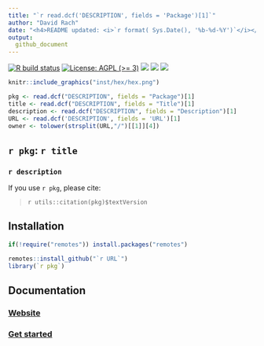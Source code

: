 ```yaml
---
title: "`r read.dcf('DESCRIPTION', fields = 'Package')[1]`"  
author: "David Rach" 
date: "<h4>README updated: <i>`r format( Sys.Date(), '%b-%d-%Y')`</i></h4>"
output:
  github_document
---
```


<!-- To modify Package/Title/Description/Authors fields, edit the DESCRIPTION file -->


<!-- badges: start -->
[![R build status](https://github.com/DavidRach/Coereba/workflows/rworkflows/badge.svg)](https://github.com/DavidRach/Coereba/actions)
[![License: AGPL (>= 3)](https://img.shields.io/badge/license-AGPL (>= 3)-blue.svg)](https://cran.r-project.org/web/licenses/AGPL (>= 3))
[![](https://img.shields.io/badge/devel%20version-0.1.0-black.svg)](https://github.com/DavidRach/Coereba)
[![](https://img.shields.io/github/languages/code-size/DavidRach/Coereba.svg)](https://github.com/DavidRach/Coereba)
[![](https://img.shields.io/github/last-commit/DavidRach/Coereba.svg)](https://github.com/DavidRach/Coereba/commits/master)
<br>
<!-- badges: end -->

```r
knitr::include_graphics("inst/hex/hex.png")
```

```r
pkg <- read.dcf("DESCRIPTION", fields = "Package")[1]
title <- read.dcf("DESCRIPTION", fields = "Title")[1]
description <- read.dcf("DESCRIPTION", fields = "Description")[1]
URL <- read.dcf('DESCRIPTION', fields = 'URL')[1]
owner <- tolower(strsplit(URL,"/")[[1]][4])
```
 
## ``r pkg``: `r title`

### `r description`
 
If you use ``r pkg``, please cite: 

<!-- Modify this by editing the file: inst/CITATION  -->
> `r utils::citation(pkg)$textVersion`

## Installation 

```R
if(!require("remotes")) install.packages("remotes")

remotes::install_github("`r URL`")
library(`r pkg`)
```
## Documentation 

### [Website](https://`r owner`.github.io/`r pkg`) 
### [Get started](https://`r owner`.github.io/`r pkg`/articles/`r pkg`) 

<br>
